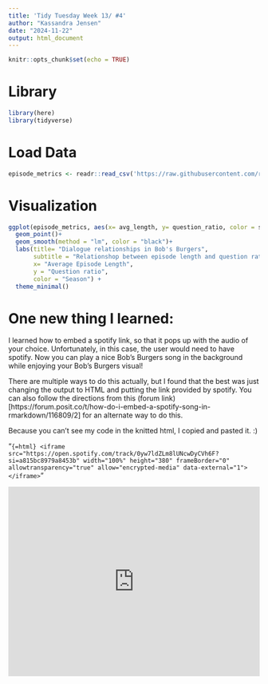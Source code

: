 ```yaml
---
title: 'Tidy Tuesday Week 13/ #4'
author: "Kassandra Jensen"
date: "2024-11-22"
output: html_document
---
```


```r
knitr::opts_chunk$set(echo = TRUE)
```

# Library
```r
library(here)
library(tidyverse)
```

# Load Data
```r
episode_metrics <- readr::read_csv('https://raw.githubusercontent.com/rfordatascience/tidytuesday/master/data/2024/2024-11-19/episode_metrics.csv')
```

# Visualization
```r
ggplot(episode_metrics, aes(x= avg_length, y= question_ratio, color = season))+
  geom_point()+
  geom_smooth(method = "lm", color = "black")+
  labs(title= "Dialogue relationships in Bob's Burgers",
       subtitle = "Relationshop between episode length and question ratio",
       x= "Average Episode Length",
       y = "Question ratio",
       color = "Season") +
  theme_minimal()
```

# One new thing I learned:
I learned how to embed a spotify link, so that it pops up with the audio of your choice. Unfortunately, in this case, the user would need to have spotify. Now you can play a nice Bob's Burgers song in the background while enjoying your Bob's Burgers visual!


There are multiple ways to do this actually, but I found that the best was just changing the output to HTML and putting the link provided by spotify. You can also follow the directions from this (forum link)[https://forum.posit.co/t/how-do-i-embed-a-spotify-song-in-rmarkdown/116809/2] for an alternate way to do this. 

Because you can't see my code in the knitted html, I copied and pasted it. :)

"```{=html}
<iframe src="https://open.spotify.com/track/0yw7ldZLm8lUNcwDyCVh6F?si=a815bc8979a8453b" width="100%" height="380" frameBorder="0" allowtransparency="true" allow="encrypted-media" data-external="1"></iframe>
```"

```{=html}
<iframe src="https://open.spotify.com/track/0yw7ldZLm8lUNcwDyCVh6F?si=a815bc8979a8453b" width="100%" height="380" frameBorder="0" allowtransparency="true" allow="encrypted-media" data-external="1"></iframe>
```

